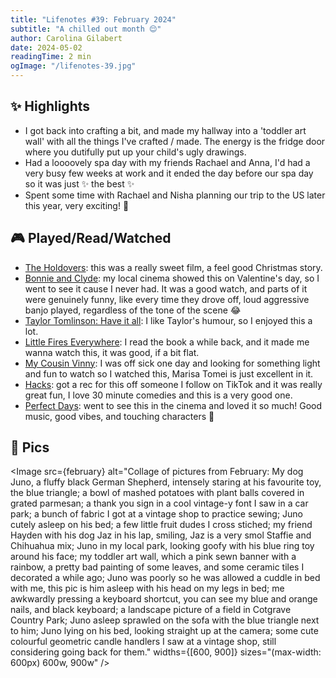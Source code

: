 ```yaml
---
title: "Lifenotes #39: February 2024"
subtitle: "A chilled out month 😌"
author: Carolina Gilabert
date: 2024-05-02
readingTime: 2 min
ogImage: "/lifenotes-39.jpg"
---
```



## ✨ Highlights

- I got back into crafting a bit, and made my hallway into a 'toddler art wall' with all the things I've crafted / made. The energy is the fridge door where you dutifully put up your child's ugly drawings.
- Had a loooovely spa day with my friends Rachael and Anna, I'd had a very busy few weeks at work and it ended the day before our spa day so it was just ✨ the best ✨
- Spent some time with Rachael and Nisha planning our trip to the US later this year, very exciting! 🎉

## 🎮 Played/Read/Watched

- [The Holdovers](https://imdb.com/title/tt14849194): this was a really sweet film, a feel good Christmas story.
- [Bonnie and Clyde](https://imdb.com/title/tt0061418): my local cinema showed this on Valentine's day, so I went to see it cause I never had. It was a good watch, and parts of it were genuinely funny, like every time they drove off, loud aggressive banjo played, regardless of the tone of the scene 😂
- [Taylor Tomlinson: Have it all](https://imdb.com/title/tt30796334): I like Taylor's humour, so I enjoyed this a lot.
- [Little Fires Everywhere](https://imdb.com/title/tt8089592): I read the book a while back, and it made me wanna watch this, it was good, if a bit flat.
- [My Cousin Vinny](https://imdb.com/title/tt0104952): I was off sick one day and looking for something light and fun to watch so I watched this, Marisa Tomei is just excellent in it.
- [Hacks](https://imdb.com/title/tt11815682): got a rec for this off someone I follow on TikTok and it was really great fun, I love 30 minute comedies and this is a very good one.
- [Perfect Days](https://imdb.com/title/tt27503384): went to see this in the cinema and loved it so much! Good music, good vibes, and touching characters 💛

## 📸 Pics

<Image
  src={february}
  alt="Collage of pictures from February: My dog Juno, a fluffy black German Shepherd, intensely staring at his favourite toy, the blue triangle; a bowl of mashed potatoes with plant balls covered in grated parmesan; a thank you sign in a cool vintage-y font I saw in a car park; a bunch of fabric I got at a vintage shop to practice sewing; Juno cutely asleep on his bed; a few little fruit dudes I cross stiched; my friend Hayden with his dog Jaz in his lap, smiling, Jaz is a very smol Staffie and Chihuahua mix; Juno in my local park, looking goofy with his blue ring toy around his face; my toddler art wall, which a pink sewn banner with a rainbow, a pretty bad painting of some leaves, and some ceramic tiles I decorated a while ago; Juno was poorly so he was allowed a cuddle in bed with me, this pic is him asleep with his head on my legs in bed; me awkwardly pressing a keyboard shortcut, you can see my blue and orange nails, and black keyboard; a landscape picture of a field in Cotgrave Country Park; Juno asleep sprawled on the sofa with the blue triangle next to him; Juno lying on his bed, looking straight up at the camera; some cute colourful geometric candle handlers I saw at a vintage shop, still considering going back for them."
  widths={[600, 900]}
  sizes="(max-width: 600px) 600w, 900w"
/>
